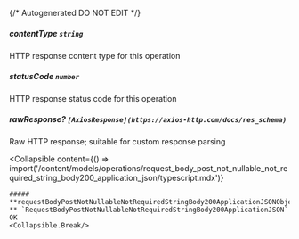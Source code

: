 {/* Autogenerated DO NOT EDIT  */}

##### **contentType** `string`
HTTP response content type for this operation

##### **statusCode** `number`
HTTP response status code for this operation

##### **rawResponse?** `[AxiosResponse](https://axios-http.com/docs/res_schema)`
Raw HTTP response; suitable for custom response parsing

<Collapsible
    content={() => import('/content/models/operations/request_body_post_not_nullable_not_required_string_body200_application_json/typescript.mdx')}
>
    ##### **requestBodyPostNotNullableNotRequiredStringBody200ApplicationJSONObject?** `RequestBodyPostNotNullableNotRequiredStringBody200ApplicationJSON`
    OK
    <Collapsible.Break/>
</Collapsible>

